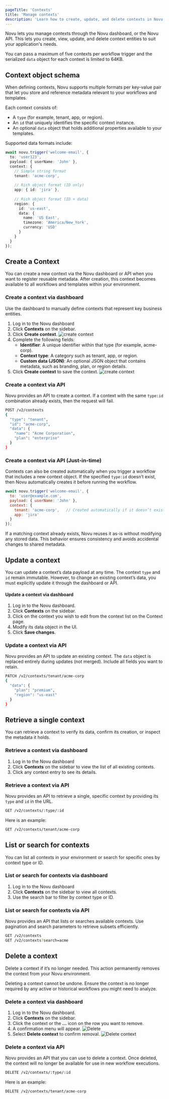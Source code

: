 ```yaml
---
pageTitle: 'Contexts'
title: 'Manage contexts'
description: 'Learn how to create, update, and delete contexts in Novu using the dashboard, or API.'
---
```


Novu lets you manage contexts through the Novu dashboard, or the Novu API. This lets you create, view, update, and delete context entities to suit your application's needs.

<Callout type='warn'>You can pass a maximum of five contexts per workflow trigger and the serialized `data` object for each context is limited to 64KB.</Callout>

## Context object schema

When defining contexts, Novu supports multiple formats per key-value pair that let you store and reference metadata relevant to your workflows and templates.

Each context consists of:
- A `type` (for example, tenant, app, or region).
- An `id` that uniquely identifies the specific context instance.
- An optional `data` object that holds additional properties available to your templates.

Supported data formats include:

```typescript
await novu.trigger('welcome-email', {
  to: 'user123',
  payload: { userName: 'John' },
  context: {
    // Simple string format
    tenant: 'acme-corp', 
    
    // Rich object format (ID only)
    app: { id: 'jira' },                    
    
    // Rich object format (ID + data)
    region: {                               
      id: 'us-east',
      data: {
        name: 'US East',
        timezone: 'America/New_York',
        currency: 'USD'
      }
    }
  }
});
```

## Create a Context

You can create a new context via the Novu dashboard or API when you want to register reusable metadata. After creation, this context becomes available to all workflows and templates within your environment.

### Create a context via dashboard

Use the dashboard to manually define contexts that represent key business entities.

1. Log in to the Novu dashboard
2. Click **Contexts** on the sidebar.
3. Click **Create context**.
![create context](/images/workflows/contexts/create-context.png)
4. Complete the following fields:
    - **Identifier**: A unique identifier within that type (for example, acme-corp).
    - **Context type**: A category such as tenant, app, or region.
    - **Custom data (JSON)**: An optional JSON object that contains metadata, such as branding, plan, or region details.
5. Click **Create context** to save the context.
![create context](/images/workflows/contexts/create-contexts.png)

### Create a context via API

Novu provides an API to create a context. If a context with the same `type:id` combination already exists, then the request will fail.

```bash
POST /v2/contexts
{
  "type": "tenant",
  "id": "acme-corp",
  "data": {
    "name": "Acme Corporation",
    "plan": "enterprise"
  }
}
```

### Create a context via API (Just-in-time)

Contexts can also be created automatically when you trigger a workflow that includes a new context object. If the specified `type:id` doesn’t exist, then Novu automatically creates it before running the workflow.

```jsx
await novu.trigger('welcome-email', {
  to: 'user@example.com',
  payload: { userName: 'John' },
  context: {
    tenant: 'acme-corp',   // Created automatically if it doesn’t exist
    app: 'jira'
  }
});
```

If a matching context already exists, Novu reuses it as-is without modifying any stored data. This behavior ensures consistency and avoids accidental changes to shared metadata.

## Update a context

You can update a context’s data payload at any time. The context `type` and `id` remain immutable. However, to change an existing context’s data, you must explicitly update it through the dashboard or API.

#### Update a context via dashboard

1. Log in to the Novu dashboard.
2. Click **Contexts** on the sidebar.
3. Click on the context you wish to edit from the context list on the Context page. 
4. Modify its data object in the UI.
5. Click **Save changes**.

### Update a context via API

Novu provides an API to update an existing context. The `data` object is replaced entirely during updates (not merged). Include all fields you want to retain.

```bash
PATCH /v2/contexts/tenant/acme-corp
{
  "data": {
    "plan": "premium",
    "region": "us-east"
  }
}
```

## Retrieve a single context

You can retrieve a context to verify its data, confirm its creation, or inspect the metadata it holds.

### Retrieve a context via dashboard

1. Log in to the Novu dashboard
2. Click **Contexts** on the sidebar to view the list of all existing contexts.
3. Click any context entry to see its details.

### Retrieve a context via API

Novu provides an API to retrieve a single, specific context by providing its `type` and `id` in the URL.

```bash
GET /v2/contexts/:type/:id
```

Here is an example:
```bash
GET /v2/contexts/tenant/acme-corp
```

## List or search for contexts

You can list all contexts in your environment or search for specific ones by context type or ID.

### List or search for contexts via dashboard

1. Log in to the Novu dashboard
2. Click **Contexts** on the sidebar to view all contexts.
3. Use the search bar to filter by context type or ID.

### List or search for contexts via API

Novu provides an API that lists or searches available contexts. Use pagination and search parameters to retrieve subsets efficiently.

```bash
GET /v2/contexts
GET /v2/contexts?search=acme
```

## Delete a context

Delete a context if it’s no longer needed. This action permanently removes the context from your Novu environment. 

<Callout type='warn'> Deleting a context cannot be undone. Ensure the context is no longer required by any active or historical workflows you might need to analyze. </Callout>

### Delete a context via dashboard

1. Log in to the Novu dashboard.
2. Click **Contexts** on the sidebar.
3. Click the context or the **...** icon on the row you want to remove.
4. A confirmation menu will appear.
![Delete](/images/workflows/contexts/delete.png)
5. Select **Delete context** to confirm removal.
![Delete context](/images/workflows/contexts/delete-context.png)

### Delete a context via API

Novu provides an API that you can use to delete a context. Once deleted, the context will no longer be available for use in new workflow executions.

```bash
DELETE /v2/contexts/:type/:id
```

Here is an example:

```bash
DELETE /v2/contexts/tenant/acme-corp
```
